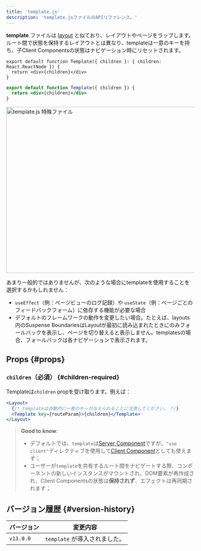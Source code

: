 ```yaml
---
title: 'template.js'
description: 'template.jsファイルのAPIリファレンス。'
---
```


**template** ファイルは [layout](/docs/app/building-your-application/routing/layouts-and-templates#layouts) と似ており、レイアウトやページをラップします。ルート間で状態を保持するレイアウトとは異なり、templateは一意のキーを持ち、子Client Componentsの状態はナビゲーション時にリセットされます。

<Tabs>
<TabItem value="tsx" label="TypeScript">

```tsx title="app/template.tsx" switcher
export default function Template({ children }: { children: React.ReactNode }) {
  return <div>{children}</div>
}
```
</TabItem>
<TabItem value="jsx" label="JavaScript">

```jsx title="app/template.jsx" switcher
export default function Template({ children }) {
  return <div>{children}</div>
}
```
</TabItem>
</Tabs>


<Image
  alt="template.js 特殊ファイル"
  srcLight="/docs/light/template-special-file.png"
  srcDark="/docs/dark/template-special-file.png"
  width="1600"
  height="444"
/>

あまり一般的ではありませんが、次のような場合にtemplateを使用することを選択するかもしれません：

- `useEffect`（例：ページビューのログ記録）や `useState`（例：ページごとのフィードバックフォーム）に依存する機能が必要な場合
- デフォルトのフレームワークの動作を変更したい場合。たとえば、layouts内のSuspense BoundariesはLayoutが最初に読み込まれたときにのみフォールバックを表示し、ページを切り替えると表示しません。templatesの場合、フォールバックは各ナビゲーションで表示されます。

## Props {#props}

### `children`（必須） {#children-required}

Templateは`children` propを受け取ります。例えば：

```jsx title="Output"
<Layout>
  {/* templateは自動的に一意のキーが与えられることに注意してください。 */}
  <Template key={routeParam}>{children}</Template>
</Layout>
```

> **Good to know**:
>
> - デフォルトでは、`template`は[Server Component](/docs/app/building-your-application/rendering/server-components)ですが、`"use client"`ディレクティブを使用して[Client Component](/docs/app/building-your-application/rendering/client-components)としても使えます；
> - ユーザーが`template`を共有するルート間をナビゲートする際、コンポーネントの新しいインスタンスがマウントされ、DOM要素が再作成され、Client Componentsの状態は**保持されず**、エフェクトは再同期されます；

## バージョン履歴 {#version-history}

| バージョン   | 変更内容                     |
| ------------ | --------------------------- |
| `v13.0.0`    | `template` が導入されました。 |
